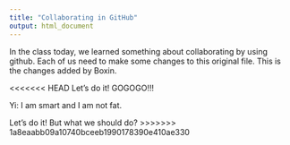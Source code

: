 ```yaml
---
title: "Collaborating in GitHub"
output: html_document
---
```



In the class today, we learned something about collaborating by using github. Each of us need to make some changes to this original file. This is the changes added by Boxin. 


<<<<<<< HEAD
Let's do it! GOGOGO!!!

Yi: I am smart and I am not fat.

Let's do it! But what we should do?
>>>>>>> 1a8eaabb09a10740bceeb1990178390e410ae330
